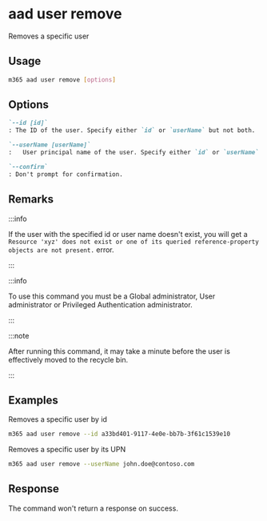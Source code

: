 
# aad user remove

Removes a specific user

## Usage

```sh
m365 aad user remove [options]
```

## Options

```md defintion-list
`--id [id]`
: The ID of the user. Specify either `id` or `userName` but not both.

`--userName [userName]`
:	User principal name of the user. Specify either `id` or `userName` but not both.

`--confirm`
: Don't prompt for confirmation.
```

<Global />

## Remarks

:::info

If the user with the specified id or user name doesn't exist, you will get a `Resource 'xyz' does not exist or one of its queried reference-property objects are not present.` error.

:::

:::info

To use this command you must be a Global administrator, User administrator or Privileged Authentication administrator.

:::

:::note

After running this command, it may take a minute before the user is effectively moved to the recycle bin.

:::

## Examples

Removes a specific user by id

```sh
m365 aad user remove --id a33bd401-9117-4e0e-bb7b-3f61c1539e10
```

Removes a specific user by its UPN

```sh
m365 aad user remove --userName john.doe@contoso.com
```

## Response

The command won't return a response on success.

